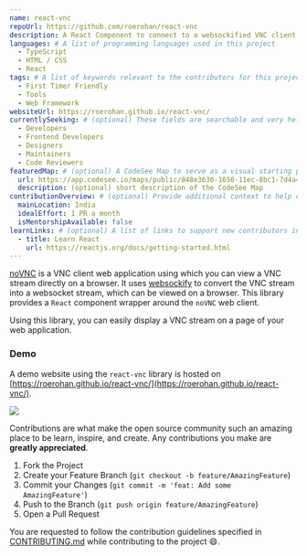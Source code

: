 ```yaml
---
name: react-vnc
repoUrl: https://github.com/roerohan/react-vnc
description: A React Component to connect to a websockified VNC client using noVNC.
languages: # A list of programming languages used in this project
  - TypeScript
  - HTML / CSS
  - React
tags: # A list of keywords relevant to the contributors for this project
  - First Timer Friendly
  - Tools
  - Web Framework
websiteUrl: https://roerohan.github.io/react-vnc/
currentlySeeking: # (optional) These fields are searchable and very helpful for contributors to match well with your project
  - Developers
  - Frontend Developers
  - Designers
  - Maintainers
  - Code Reviewers
featuredMap: # (optional) A CodeSee Map to serve as a visual starting point for contributors
  url: https://app.codesee.io/maps/public/848e3630-1650-11ec-8bc1-7d4a4822cc27
  description: (optional) short description of the CodeSee Map
contributionOverview: # (optional) Provide additional context to help contributors match well with your project
  mainLocation: India
  idealEffort: 1 PR a month
  isMentorshipAvailable: false
learnLinks: # (optional) A list of links to support new contributors in learning about your project and tech stack and culture / community
  - title: Learn React
    url: https://reactjs.org/docs/getting-started.html
---
```


<!-- Divide your content into sections using our handy shortcodes. Each section is optional -->

<Overview>

[noVNC](https://github.com/novnc/noVNC) is a VNC client web application using which you can view a VNC stream directly on a browser. It uses [websockify](https://github.com/novnc/websockify) to convert the VNC stream into a websocket stream, which can be viewed on a browser. This library provides a `React` component wrapper around the `noVNC` web client.

Using this library, you can easily display a VNC stream on a page of your web application.


### Demo

A demo website using the `react-vnc` library is hosted on [https://roerohan.github.io/react-vnc/](https://roerohan.github.io/react-vnc/).

<img src="https://raw.githubusercontent.com/roerohan/react-vnc/main/public/demo.png"></img>

</Overview>
<Contributing>

Contributions are what make the open source community such an amazing place to be learn, inspire, and create. Any contributions you make are **greatly appreciated**.

1. Fork the Project
2. Create your Feature Branch (`git checkout -b feature/AmazingFeature`)
3. Commit your Changes (`git commit -m 'feat: Add some AmazingFeature'`)
4. Push to the Branch (`git push origin feature/AmazingFeature`)
5. Open a Pull Request

You are requested to follow the contribution guidelines specified in [CONTRIBUTING.md](https://github.com/roerohan/react-vnc/blob/master/CONTRIBUTING.md) while contributing to the project :smile:.

</Contributing>
